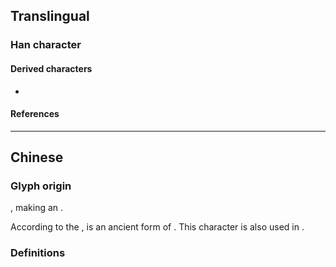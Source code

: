 {{also|塵|𰉗}}
{{character info}}
==Translingual==

===Han character===
{{Han char|rn=42|rad=小|as=03|sn=6|four=|canj=FG,XFG|ids=⿱小土}}

====Derived characters====
* {{l|mul|[[𬪛]]}}

====References====
{{Han ref|kx=0297.060|dkj=07484|dj=0591.080|hdz=10419.050|uh=5C18}}

----

==Chinese==

===Glyph origin===
{{Han simp|塵|f=鹿|t=小}}, making an {{Han compound|ls=ic|小|c1=s|t1=small|土|c2=s|t2=earth|nocap=y}}.

According to the {{w|Kangxi dictionary}}, {{l|mul|尘}} is an ancient form of {{l|mul|塵}}. This character is also used in {{w|simplified Chinese}}.

===Definitions===
{{zh-see|塵}}